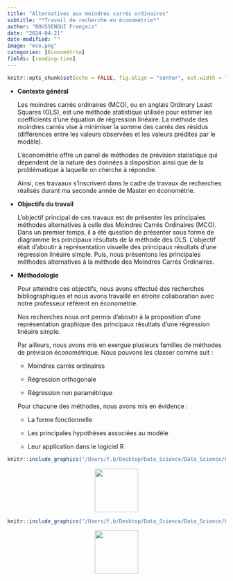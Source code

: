 ```yaml
---
title: "Alternatives aux moindres carrés ordinaires"
subtitle: "*Travail de recherche en économétrie*"
author: "BOUSSENGUI François"
date: "2024-04-21"
date-modified: ""
image: "mco.png"
categories: [Économétrie]
fields: [reading-time]
---
```


```r
knitr::opts_chunk$set(echo = FALSE, fig.align = "center", out.width = "100%")
```

<p style="text-align: justify;">

-   **Contexte général**

    Les moindres carrés ordinaires (MCO), ou en anglais Ordinary Least Squares (OLS), est une méthode statistique utilisée pour estimer les coefficients d'une équation de régression linéaire. La méthode des moindres carrés vise à minimiser la somme des carrés des résidus (différences entre les valeurs observées et les valeurs prédites par le modèle).

    L'économétrie offre un panel de méthodes de prévision statistique qui dépendent de la nature des données à disposition ainsi que de la problématique à laquelle on cherche à répondre.

    Ainsi, ces travaaux s'inscrivent dans le cadre de travaux de recherches réalisés durant ma seconde année de Master en économétrie.

-   **Objectifs du travail**

    L'objectif principal de ces travaux est de présenter les principales méthodes alternatives à celle des Moindres Carrés Ordinaires (MCO). Dans un premier temps, il a été question de présenter sous forme de diagramme les principaux résultats de la méthode des OLS. L'objectif était d'aboutir à représentation visuelle des principaux résultats d'une régression linéaire simple. Puis, nous présentons les principales méthodes alternatives à la méthode des Moindres Carrés Ordinaires.

-   **Méthodologie**

    Pour atteindre ces objectifs, nous avons effectué des recherches bibliographiques et nous avons travaillé en étroite collaboration avec notre professeur référent en économétrie.

    Nos recherches nous ont permis d'aboutir à la proposition d'une représentation graphique des principaux résultats d'une régression linéaire simple.

    Par ailleurs, nous avons mis en exergue plusieurs familles de méthodes de prévision économétrique. Nous pouvons les classer comme suit :

    -   Moindres carrés ordinaires

    -   Régression orthogonale

    -   Régression non paramétrique

    Pour chacune des méthodes, nous avons mis en évidence :

    -   La forme fonctionnelle

    -   Les principales hypothèses associées au modèle

    -   Leur application dans le logiciel R

</p>

<!-- -->

```r
knitr::include_graphics("/Users/f.b/Desktop/Data_Science/Data_Science/Personal_portfolio/Personal_portfolio/posts/first/AlternativesMCO.pdf")
```

::: {style="text-align:center;"}
[<img src="down.png" width="100"/>](https://drive.google.com/file/d/1jjlFMDcByaBqEMHDY7o6BApwaPJE7SG-/view?usp=sharing)
:::

```r
knitr::include_graphics("/Users/f.b/Desktop/Data_Science/Data_Science/Personal_portfolio/Personal_portfolio/posts/first/Alternatives aux MCO.pdf")
```

::: {style="text-align:center;"}
[<img src="down.png" width="100"/>](https://drive.google.com/file/d/1jjlFMDcByaBqEMHDY7o6BApwaPJE7SG-/view?usp=sharing)
:::
